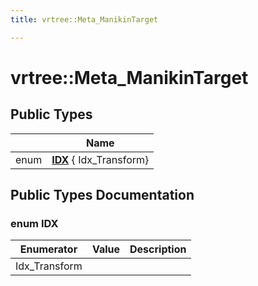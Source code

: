 ```yaml
---
title: vrtree::Meta_ManikinTarget

---
```


# vrtree::Meta_ManikinTarget





## Public Types

|                | Name           |
| -------------- | -------------- |
| enum| **[IDX](../Classes/structvrtree_1_1_meta___manikin_target.mdx#enum-idx)** { Idx_Transform} |

## Public Types Documentation

### enum IDX

| Enumerator | Value | Description |
| ---------- | ----- | ----------- |
| Idx_Transform | |   |




